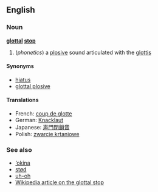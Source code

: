 ==English==
===Noun===
'''[[glottal]] [[stop]]'''

#(''phonetics'') a [[plosive]] sound articulated with the [[glottis]]

====Synonyms====
*[[hiatus]]
*[[glottal plosive]]

====Translations====
*French: [[coup de glotte]]
*German: [[Knacklaut]]
*Japanese: [[声門閉鎖音]]
*Polish: [[zwarcie krtaniowe]]

===See also===
*[[‘okina]]
*[[stød]]
*[[uh-oh]]
*[[w:Glottal stop|Wikipedia article on the glottal stop]]